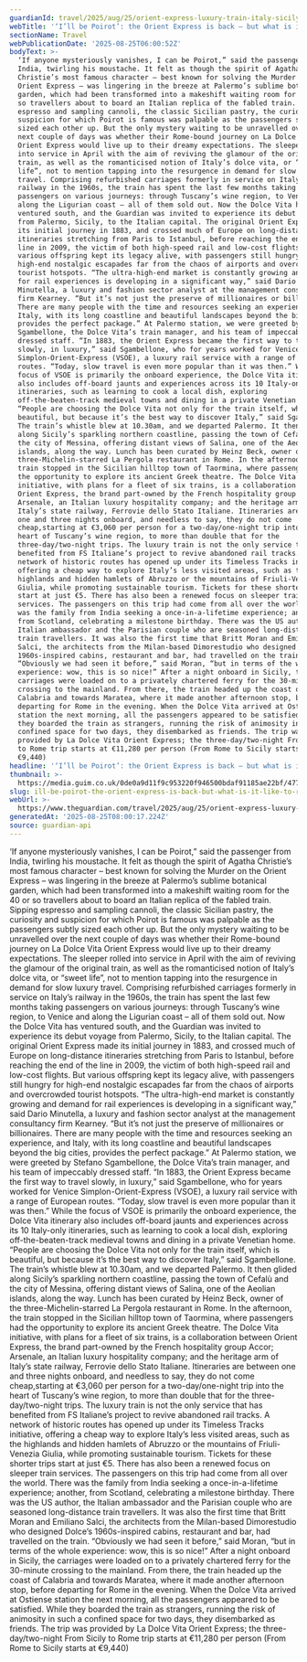 ```yaml
---
guardianId: travel/2025/aug/25/orient-express-luxury-train-italy-sicily-to-rome
webTitle: '‘I’ll be Poirot’: the Orient Express is back – but what is it like to ride?'
sectionName: Travel
webPublicationDate: '2025-08-25T06:00:52Z'
bodyText: >-
  ‘If anyone mysteriously vanishes, I can be Poirot,” said the passenger from
  India, twirling his moustache. It felt as though the spirit of Agatha
  Christie’s most famous character – best known for solving the Murder on the
  Orient Express – was lingering in the breeze at Palermo’s sublime botanical
  garden, which had been transformed into a makeshift waiting room for the 40 or
  so travellers about to board an Italian replica of the fabled train. Sipping
  espresso and sampling cannoli, the classic Sicilian pastry, the curiosity and
  suspicion for which Poirot is famous was palpable as the passengers subtly
  sized each other up. But the only mystery waiting to be unravelled over the
  next couple of days was whether their Rome-bound journey on La Dolce Vita
  Orient Express would live up to their dreamy expectations. The sleeper rolled
  into service in April with the aim of reviving the glamour of the original
  train, as well as the romanticised notion of Italy’s dolce vita, or “sweet
  life”, not to mention tapping into the resurgence in demand for slow luxury
  travel. Comprising refurbished carriages formerly in service on Italy’s
  railway in the 1960s, the train has spent the last few months taking
  passengers on various journeys: through Tuscany’s wine region, to Venice and
  along the Ligurian coast – all of them sold out. Now the Dolce Vita has
  ventured south, and the Guardian was invited to experience its debut voyage
  from Palermo, Sicily, to the Italian capital. The original Orient Express made
  its initial journey in 1883, and crossed much of Europe on long-distance
  itineraries stretching from Paris to Istanbul, before reaching the end of the
  line in 2009, the victim of both high-speed rail and low-cost flights. But
  various offspring kept its legacy alive, with passengers still hungry for
  high-end nostalgic escapades far from the chaos of airports and overcrowded
  tourist hotspots. “The ultra-high-end market is constantly growing and demand
  for rail experiences is developing in a significant way,” said Dario
  Minutella, a luxury and fashion sector analyst at the management consultancy
  firm Kearney. “But it’s not just the preserve of millionaires or billionaires.
  There are many people with the time and resources seeking an experience, and
  Italy, with its long coastline and beautiful landscapes beyond the big cities,
  provides the perfect package.” At Palermo station, we were greeted by Stefano
  Sgambellone, the Dolce Vita’s train manager, and his team of impeccably
  dressed staff. “In 1883, the Orient Express became the first way to travel
  slowly, in luxury,” said Sgambellone, who for years worked for Venice
  Simplon-Orient-Express (VSOE), a luxury rail service with a range of European
  routes. “Today, slow travel is even more popular than it was then.” While the
  focus of VSOE is primarily the onboard experience, the Dolce Vita itinerary
  also includes off-board jaunts and experiences across its 10 Italy-only
  itineraries, such as learning to cook a local dish, exploring
  off-the-beaten-track medieval towns and dining in a private Venetian home.
  “People are choosing the Dolce Vita not only for the train itself, which is
  beautiful, but because it’s the best way to discover Italy,” said Sgambellone.
  The train’s whistle blew at 10.30am, and we departed Palermo. It then glided
  along Sicily’s sparkling northern coastline, passing the town of Cefalù and
  the city of Messina, offering distant views of Salina, one of the Aeolian
  islands, along the way. Lunch has been curated by Heinz Beck, owner of the
  three-Michelin-starred La Pergola restaurant in Rome. In the afternoon, the
  train stopped in the Sicilian hilltop town of Taormina, where passengers had
  the opportunity to explore its ancient Greek theatre. The Dolce Vita
  initiative, with plans for a fleet of six trains, is a collaboration between
  Orient Express, the brand part-owned by the French hospitality group Accor;
  Arsenale, an Italian luxury hospitality company; and the heritage arm of
  Italy’s state railway, Ferrovie dello Stato Italiane. Itineraries are between
  one and three nights onboard, and needless to say, they do not come
  cheap,starting at €3,060 per person for a two-day/one-night trip into the
  heart of Tuscany’s wine region, to more than double that for the
  three-day/two-night trips. The luxury train is not the only service that has
  benefited from FS Italiane’s project to revive abandoned rail tracks. A
  network of historic routes has opened up under its Timeless Tracks initiative,
  offering a cheap way to explore Italy’s less visited areas, such as the
  highlands and hidden hamlets of Abruzzo or the mountains of Friuli-Venezia
  Giulia, while promoting sustainable tourism. Tickets for these shorter trips
  start at just €5. There has also been a renewed focus on sleeper train
  services. The passengers on this trip had come from all over the world. There
  was the family from India seeking a once-in-a-lifetime experience; another,
  from Scotland, celebrating a milestone birthday. There was the US author, the
  Italian ambassador and the Parisian couple who are seasoned long-distance
  train travellers. It was also the first time that Britt Moran and Emiliano
  Salci, the architects from the Milan-based Dimorestudio who designed Dolce’s
  1960s-inspired cabins, restaurant and bar, had travelled on the train.
  “Obviously we had seen it before,” said Moran, “but in terms of the whole
  experience: wow, this is so nice!” After a night onboard in Sicily, the
  carriages were loaded on to a privately chartered ferry for the 30-minute
  crossing to the mainland. From there, the train headed up the coast of
  Calabria and towards Maratea, where it made another afternoon stop, before
  departing for Rome in the evening. When the Dolce Vita arrived at Ostiense
  station the next morning, all the passengers appeared to be satisfied. While
  they boarded the train as strangers, running the risk of animosity in such a
  confined space for two days, they disembarked as friends. The trip was
  provided by La Dolce Vita Orient Express; the three-day/two-night From Sicily
  to Rome trip starts at €11,280 per person (From Rome to Sicily starts at
  €9,440)
headline: '‘I’ll be Poirot’: the Orient Express is back – but what is it like to ride?'
thumbnail: >-
  https://media.guim.co.uk/0de0a9d11f9c953220f946500bdaf91185ae22bf/477_0_5625_4500/500.jpg
slug: ill-be-poirot-the-orient-express-is-back-but-what-is-it-like-to-ride
webUrl: >-
  https://www.theguardian.com/travel/2025/aug/25/orient-express-luxury-train-italy-sicily-to-rome
generatedAt: '2025-08-25T08:00:17.224Z'
source: guardian-api
---
```

‘If anyone mysteriously vanishes, I can be Poirot,” said the passenger from India, twirling his moustache. It felt as though the spirit of Agatha Christie’s most famous character – best known for solving the Murder on the Orient Express – was lingering in the breeze at Palermo’s sublime botanical garden, which had been transformed into a makeshift waiting room for the 40 or so travellers about to board an Italian replica of the fabled train. Sipping espresso and sampling cannoli, the classic Sicilian pastry, the curiosity and suspicion for which Poirot is famous was palpable as the passengers subtly sized each other up. But the only mystery waiting to be unravelled over the next couple of days was whether their Rome-bound journey on La Dolce Vita Orient Express would live up to their dreamy expectations. The sleeper rolled into service in April with the aim of reviving the glamour of the original train, as well as the romanticised notion of Italy’s dolce vita, or “sweet life”, not to mention tapping into the resurgence in demand for slow luxury travel. Comprising refurbished carriages formerly in service on Italy’s railway in the 1960s, the train has spent the last few months taking passengers on various journeys: through Tuscany’s wine region, to Venice and along the Ligurian coast – all of them sold out. Now the Dolce Vita has ventured south, and the Guardian was invited to experience its debut voyage from Palermo, Sicily, to the Italian capital. The original Orient Express made its initial journey in 1883, and crossed much of Europe on long-distance itineraries stretching from Paris to Istanbul, before reaching the end of the line in 2009, the victim of both high-speed rail and low-cost flights. But various offspring kept its legacy alive, with passengers still hungry for high-end nostalgic escapades far from the chaos of airports and overcrowded tourist hotspots. “The ultra-high-end market is constantly growing and demand for rail experiences is developing in a significant way,” said Dario Minutella, a luxury and fashion sector analyst at the management consultancy firm Kearney. “But it’s not just the preserve of millionaires or billionaires. There are many people with the time and resources seeking an experience, and Italy, with its long coastline and beautiful landscapes beyond the big cities, provides the perfect package.” At Palermo station, we were greeted by Stefano Sgambellone, the Dolce Vita’s train manager, and his team of impeccably dressed staff. “In 1883, the Orient Express became the first way to travel slowly, in luxury,” said Sgambellone, who for years worked for Venice Simplon-Orient-Express (VSOE), a luxury rail service with a range of European routes. “Today, slow travel is even more popular than it was then.” While the focus of VSOE is primarily the onboard experience, the Dolce Vita itinerary also includes off-board jaunts and experiences across its 10 Italy-only itineraries, such as learning to cook a local dish, exploring off-the-beaten-track medieval towns and dining in a private Venetian home. “People are choosing the Dolce Vita not only for the train itself, which is beautiful, but because it’s the best way to discover Italy,” said Sgambellone. The train’s whistle blew at 10.30am, and we departed Palermo. It then glided along Sicily’s sparkling northern coastline, passing the town of Cefalù and the city of Messina, offering distant views of Salina, one of the Aeolian islands, along the way. Lunch has been curated by Heinz Beck, owner of the three-Michelin-starred La Pergola restaurant in Rome. In the afternoon, the train stopped in the Sicilian hilltop town of Taormina, where passengers had the opportunity to explore its ancient Greek theatre. The Dolce Vita initiative, with plans for a fleet of six trains, is a collaboration between Orient Express, the brand part-owned by the French hospitality group Accor; Arsenale, an Italian luxury hospitality company; and the heritage arm of Italy’s state railway, Ferrovie dello Stato Italiane. Itineraries are between one and three nights onboard, and needless to say, they do not come cheap,starting at €3,060 per person for a two-day/one-night trip into the heart of Tuscany’s wine region, to more than double that for the three-day/two-night trips. The luxury train is not the only service that has benefited from FS Italiane’s project to revive abandoned rail tracks. A network of historic routes has opened up under its Timeless Tracks initiative, offering a cheap way to explore Italy’s less visited areas, such as the highlands and hidden hamlets of Abruzzo or the mountains of Friuli-Venezia Giulia, while promoting sustainable tourism. Tickets for these shorter trips start at just €5. There has also been a renewed focus on sleeper train services. The passengers on this trip had come from all over the world. There was the family from India seeking a once-in-a-lifetime experience; another, from Scotland, celebrating a milestone birthday. There was the US author, the Italian ambassador and the Parisian couple who are seasoned long-distance train travellers. It was also the first time that Britt Moran and Emiliano Salci, the architects from the Milan-based Dimorestudio who designed Dolce’s 1960s-inspired cabins, restaurant and bar, had travelled on the train. “Obviously we had seen it before,” said Moran, “but in terms of the whole experience: wow, this is so nice!” After a night onboard in Sicily, the carriages were loaded on to a privately chartered ferry for the 30-minute crossing to the mainland. From there, the train headed up the coast of Calabria and towards Maratea, where it made another afternoon stop, before departing for Rome in the evening. When the Dolce Vita arrived at Ostiense station the next morning, all the passengers appeared to be satisfied. While they boarded the train as strangers, running the risk of animosity in such a confined space for two days, they disembarked as friends. The trip was provided by La Dolce Vita Orient Express; the three-day/two-night From Sicily to Rome trip starts at €11,280 per person (From Rome to Sicily starts at €9,440)

